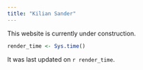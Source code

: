 ```yaml
---
title: "Kilian Sander"
---
```


This website is currently under construction.

```r
render_time <- Sys.time()
```

It was last updated on `r render_time`.
